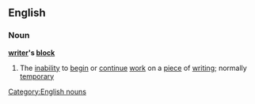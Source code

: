 ==English==
===Noun===
'''[[writer]]'s [[block]]'''
#The [[inability]] to [[begin]] or [[continue]] [[work]] on a [[piece]] of [[writing]]; normally [[temporary]]
[[Category:English nouns]]